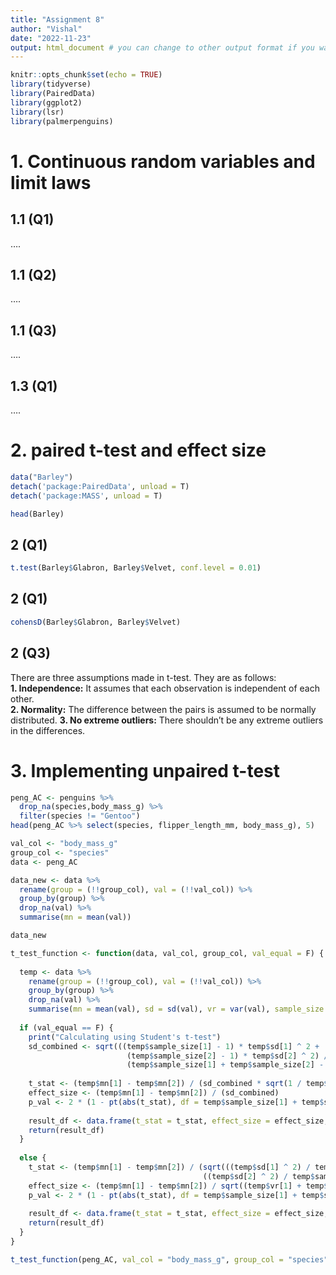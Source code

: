 ```yaml
---
title: "Assignment 8"
author: "Vishal"
date: "2022-11-23"
output: html_document # you can change to other output format if you want
---
```


```r
knitr::opts_chunk$set(echo = TRUE)
library(tidyverse)
library(PairedData)
library(ggplot2)
library(lsr)
library(palmerpenguins)
```

# 1. Continuous random variables and limit laws

## 1.1 (Q1)


....

## 1.1 (Q2)

....

## 1.1 (Q3)

....

## 1.3 (Q1)

....


# 2. paired t-test and effect size
```r
data("Barley")
detach('package:PairedData', unload = T)
detach('package:MASS', unload = T)

head(Barley)
```

## 2 (Q1)
```r
t.test(Barley$Glabron, Barley$Velvet, conf.level = 0.01)

```

## 2 (Q1)
```r
cohensD(Barley$Glabron, Barley$Velvet)
```
## 2 (Q3)\
There are three assumptions made in t-test. They are as follows:\
**1. Independence:** It assumes that each observation is independent of each other.\
**2. Normality:** The difference between the pairs is assumed to be normally distributed.
**3. No extreme outliers:** There shouldn't be any extreme outliers in the differences.\


# 3. Implementing unpaired t-test
```r
peng_AC <- penguins %>% 
  drop_na(species,body_mass_g) %>% 
  filter(species != "Gentoo") 
head(peng_AC %>% select(species, flipper_length_mm, body_mass_g), 5)
```
```r
val_col <- "body_mass_g"
group_col <- "species"
data <- peng_AC

data_new <- data %>%
  rename(group = (!!group_col), val = (!!val_col)) %>%
  group_by(group) %>%
  drop_na(val) %>%
  summarise(mn = mean(val))

data_new
```

```r
t_test_function <- function(data, val_col, group_col, val_equal = F) {
  
  temp <- data %>%
    rename(group = (!!group_col), val = (!!val_col)) %>%
    group_by(group) %>%
    drop_na(val) %>%
    summarise(mn = mean(val), sd = sd(val), vr = var(val), sample_size = n())
  
  if (val_equal == F) {
    print("Calculating using Student's t-test")
    sd_combined <- sqrt(((temp$sample_size[1] - 1) * temp$sd[1] ^ 2 +
                          (temp$sample_size[2] - 1) * temp$sd[2] ^ 2) /
                          (temp$sample_size[1] + temp$sample_size[2] - 2))
    
    t_stat <- (temp$mn[1] - temp$mn[2]) / (sd_combined * sqrt(1 / temp$sample_size[1] + 1 / temp$sample_size[2]))
    effect_size <- (temp$mn[1] - temp$mn[2]) / (sd_combined)
    p_val <- 2 * (1 - pt(abs(t_stat), df = temp$sample_size[1] + temp$sample_size[2] - 2))
    
    result_df <- data.frame(t_stat = t_stat, effect_size = effect_size, p_val = p_val)
    return(result_df)
  } 
  
  else {
    t_stat <- (temp$mn[1] - temp$mn[2]) / (sqrt(((temp$sd[1] ^ 2) / temp$sample_size[1]) + 
                                           ((temp$sd[2] ^ 2) / temp$sample_size[2])))
    effect_size <- (temp$mn[1] - temp$mn[2]) / sqrt((temp$vr[1] + temp$vr[2])/ 2)
    p_val <- 2 * (1 - pt(abs(t_stat), df = temp$sample_size[1] + temp$sample_size[2] - 2))
    
    result_df <- data.frame(t_stat = t_stat, effect_size = effect_size, p_val = p_val)
    return(result_df)
  }
}

t_test_function(peng_AC, val_col = "body_mass_g", group_col = "species", val_equal = T)
```









































